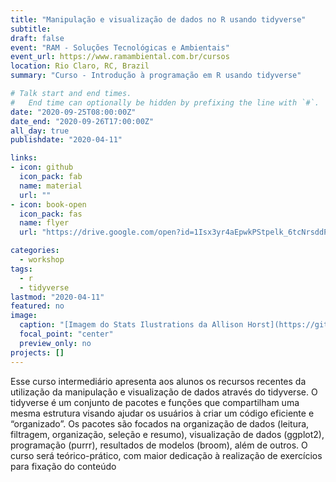 ```yaml
---
title: "Manipulação e visualização de dados no R usando tidyverse"
subtitle: 
draft: false
event: "RAM - Soluções Tecnológicas e Ambientais"
event_url: https://www.ramambiental.com.br/cursos
location: Rio Claro, RC, Brazil
summary: "Curso - Introdução à programação em R usando tidyverse"

# Talk start and end times.
#   End time can optionally be hidden by prefixing the line with `#`.
date: "2020-09-25T08:00:00Z"
date_end: "2020-09-26T17:00:00Z"
all_day: true
publishdate: "2020-04-11"

links:
- icon: github
  icon_pack: fab
  name: material
  url: ""
- icon: book-open
  icon_pack: fas
  name: flyer
  url: "https://drive.google.com/open?id=1Isx3yr4aEpwkPStpelk_6tcNrsddP_pY"

categories:
  - workshop
tags:
  - r
  - tidyverse
lastmod: "2020-04-11"
featured: no
image:
  caption: "[Imagem do Stats Ilustrations da Allison Horst](https://github.com/allisonhorst/stats-illustrations)"
  focal_point: "center"
  preview_only: no
projects: []
---
```


Esse curso intermediário apresenta aos alunos os recursos recentes da utilização da manipulação e visualização de dados através do tidyverse. O tidyverse é um conjunto de pacotes e funções que compartilham uma mesma estrutura visando ajudar os usuários à criar um código eficiente e “organizado”. Os pacotes são focados na organização de dados (leitura, filtragem, organização, seleção e resumo), visualização de dados (ggplot2), programação (purrr), resultados de modelos (broom), além de outros. O curso será teórico-prático, com maior dedicação à realização de exercícios para fixação do conteúdo